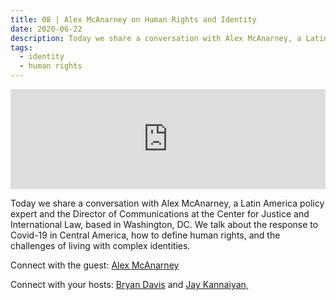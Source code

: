 ```yaml
---
title: 08 | Alex McAnarney on Human Rights and Identity
date: 2020-06-22
description: Today we share a conversation with Alex McAnarney, a Latin America policy expert, based in Washington, DC. We talk about the response to Covid-19 in Central America, how to define human rights, and the challenges of living with complex identities.
tags:
  - identity
  - human rights
---
```


<iframe src="https://anchor.fm/heart-of-the-matter/embed/episodes/08--Alex-McAnarney-on-Human-Rights-and-Identity-efqor1/a-a2hnfrs" height="160px" width="100%" frameborder="0" scrolling="no"></iframe>

Today we share a conversation with Alex McAnarney, a Latin America policy expert and the Director of Communications at the Center for Justice and International Law, based in Washington, DC. We talk about the response to Covid-19 in Central America, how to define human rights, and the challenges of living with complex identities.

Connect with the guest: [Alex McAnarney](https://www.linkedin.com/in/alexandra-mcanarney-34a64024/)

Connect with your hosts: [Bryan Davis](https://www.linkedin.com/in/bryangilbertdavis/) and [Jay Kannaiyan](https://jaykannaiyan.com)¸